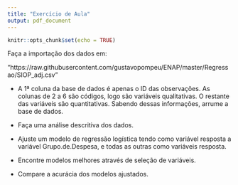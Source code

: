 ```yaml
---
title: "Exercício de Aula"
output: pdf_document
---
```


```r
knitr::opts_chunk$set(echo = TRUE)
```

Faça a importação dos dados em:

"https://raw.githubusercontent.com/gustavopompeu/ENAP/master/Regressao/SIOP_adj.csv"

* A 1ª coluna da base de dados é apenas o ID das observações. As colunas de 2 a 6 são códigos, logo são variáveis qualitativas. O restante das variáveis são quantitativas. Sabendo dessas informações, arrume a base de dados.

* Faça uma análise descritiva dos dados. 

* Ajuste um modelo de regressão logística tendo como variável resposta a variável Grupo.de.Despesa, e todas as outras como variáveis resposta.

* Encontre modelos melhores através de seleção de variáveis.

* Compare a acurácia dos modelos ajustados.